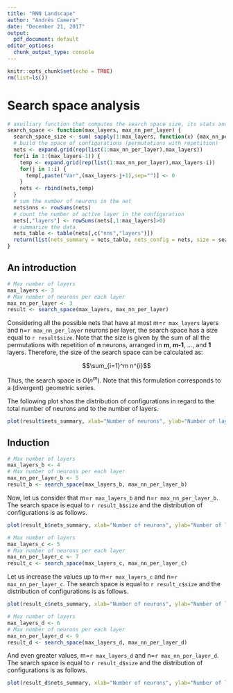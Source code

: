 ```yaml
---
title: "RNN Landscape"
author: "Andrés Camero"
date: "December 21, 2017"
output:
  pdf_document: default
editor_options:
  chunk_output_type: console
---
```


```r
knitr::opts_chunk$set(echo = TRUE)
rm(list=ls())
```

# Search space analysis

```r
# axuiliary function that computes the search space size, its stats and the configurations
search_space <- function(max_layers, max_nn_per_layer) {
  search_space_size <- sum( sapply(1:max_layers, function(x) {max_nn_per_layer^x}) )
  # build the space of configurations (permutations with repetition)
  nets <- expand.grid(rep(list(1:max_nn_per_layer),max_layers))
  for(i in 1:(max_layers-1)) {
    temp <- expand.grid(rep(list(1:max_nn_per_layer),max_layers-i))
    for(j in 1:i) {
      temp[,paste("Var",(max_layers-j+1),sep="")] <- 0
    }
    nets <- rbind(nets,temp)
  }
  # sum the number of neurons in the net
  nets$nns <- rowSums(nets)
  # count the number of active layer in the configuration
  nets[,"layers"] <- rowSums(nets[,1:max_layers]>0) 
  # summarize the data
  nets_table <- table(nets[,c("nns","layers")])
  return(list(nets_summary = nets_table, nets_config = nets, size = search_space_size))
}
```

## An introduction

```r
# Max number of layers
max_layers <- 3
# Max number of neurons per each layer
max_nn_per_layer <- 3
result <- search_space(max_layers, max_nn_per_layer)
```

Considering all the possible nets that have at most m=`r max_layers` layers and n=`r max_nn_per_layer` neurons per layer, the search space has a size equal to `r result$size`. Note that the size is given by the sum of all the permutations with repetition of **n** neurons, arranged in **m**, **m-1**, ..., and **1** layers. Therefore, the size of the search space can be calculated as:

$$\sum_{i=1}^m n^{i}$$

Thus, the search space is $O(n^{m})$. Note that this formulation corresponds to a (divergent) geometric series.

The following plot shos the distribution of configurations in regard to the total number of neurons and to the number of layers.

```r
plot(result$nets_summary, xlab="Number of neurons", ylab="Number of layers", main=paste(max_nn_per_layer,"x",max_layers," configurations"))
```

## Induction

```r
# Max number of layers
max_layers_b <- 4
# Max number of neurons per each layer
max_nn_per_layer_b <- 5
result_b <- search_space(max_layers_b, max_nn_per_layer_b)
```

Now, let us consider that m=`r max_layers_b` and n=`r max_nn_per_layer_b`. The search space is equal to `r result_b$size` and the distribution of configurations is as follows.

```r
plot(result_b$nets_summary, xlab="Number of neurons", ylab="Number of layers", main=paste(max_nn_per_layer_b,"x",max_layers_b," configurations"))
```


```r
# Max number of layers
max_layers_c <- 5
# Max number of neurons per each layer
max_nn_per_layer_c <- 7
result_c <- search_space(max_layers_c, max_nn_per_layer_c)
```

Let us increase the values up to m=`r max_layers_c` and n=`r max_nn_per_layer_c`. The search space is equal to `r result_c$size` and the distribution of configurations is as follows.

```r
plot(result_c$nets_summary, xlab="Number of neurons", ylab="Number of layers", main=paste(max_nn_per_layer_c,"x",max_layers_c," configurations"))
```


```r
# Max number of layers
max_layers_d <- 6
# Max number of neurons per each layer
max_nn_per_layer_d <- 9
result_d <- search_space(max_layers_d, max_nn_per_layer_d)
```

And even greater values, m=`r max_layers_d` and n=`r max_nn_per_layer_d`. The search space is equal to `r result_d$size` and the distribution of configurations is as follows.

```r
plot(result_d$nets_summary, xlab="Number of neurons", ylab="Number of layers", main=paste(max_nn_per_layer_d,"x",max_layers_d," configurations"))
```